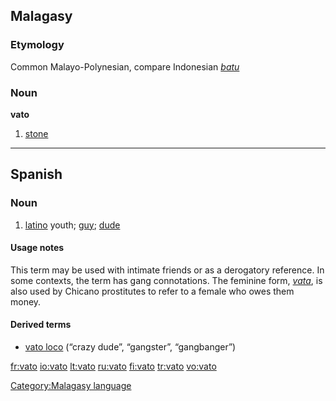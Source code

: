 ==Malagasy==
===Etymology===
Common Malayo-Polynesian, compare Indonesian ''[[batu]]''
===Noun===
'''vato'''

# [[stone]]

[[Category:Malagasy language]]

----

==Spanish==
===Noun===
{{es-noun-mf|f=vata}}

#{{context|Chicano|slang}} [[latino]] youth; [[guy]]; [[dude]]

====Usage notes====
This term may be used with intimate friends or as a derogatory reference.  In some contexts, the term has gang connotations.  The feminine form, ''[[vata]]'', is also used by Chicano prostitutes to refer to a female who owes them money.

====Derived terms====
* [[vato loco]] (“crazy dude”, “gangster”, “gangbanger”)

[[fr:vato]]
[[io:vato]]
[[lt:vato]]
[[ru:vato]]
[[fi:vato]]
[[tr:vato]]
[[vo:vato]]